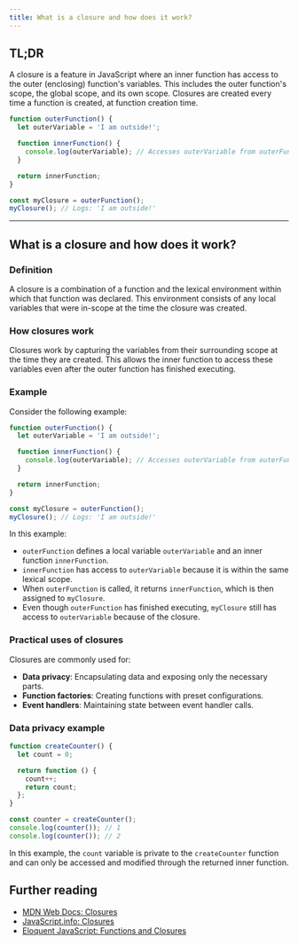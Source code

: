 ```yaml
---
title: What is a closure and how does it work?
---
```


## TL;DR

A closure is a feature in JavaScript where an inner function has access to the outer (enclosing) function's variables. This includes the outer function's scope, the global scope, and its own scope. Closures are created every time a function is created, at function creation time.

```js
function outerFunction() {
  let outerVariable = 'I am outside!';

  function innerFunction() {
    console.log(outerVariable); // Accesses outerVariable from outerFunction
  }

  return innerFunction;
}

const myClosure = outerFunction();
myClosure(); // Logs: 'I am outside!'
```

---

## What is a closure and how does it work?

### Definition

A closure is a combination of a function and the lexical environment within which that function was declared. This environment consists of any local variables that were in-scope at the time the closure was created.

### How closures work

Closures work by capturing the variables from their surrounding scope at the time they are created. This allows the inner function to access these variables even after the outer function has finished executing.

### Example

Consider the following example:

```js
function outerFunction() {
  let outerVariable = 'I am outside!';

  function innerFunction() {
    console.log(outerVariable); // Accesses outerVariable from outerFunction
  }

  return innerFunction;
}

const myClosure = outerFunction();
myClosure(); // Logs: 'I am outside!'
```

In this example:

- `outerFunction` defines a local variable `outerVariable` and an inner function `innerFunction`.
- `innerFunction` has access to `outerVariable` because it is within the same lexical scope.
- When `outerFunction` is called, it returns `innerFunction`, which is then assigned to `myClosure`.
- Even though `outerFunction` has finished executing, `myClosure` still has access to `outerVariable` because of the closure.

### Practical uses of closures

Closures are commonly used for:

- **Data privacy**: Encapsulating data and exposing only the necessary parts.
- **Function factories**: Creating functions with preset configurations.
- **Event handlers**: Maintaining state between event handler calls.

### Data privacy example

```js
function createCounter() {
  let count = 0;

  return function () {
    count++;
    return count;
  };
}

const counter = createCounter();
console.log(counter()); // 1
console.log(counter()); // 2
```

In this example, the `count` variable is private to the `createCounter` function and can only be accessed and modified through the returned inner function.

## Further reading

- [MDN Web Docs: Closures](https://developer.mozilla.org/en-US/docs/Web/JavaScript/Closures)
- [JavaScript.info: Closures](https://javascript.info/closure)
- [Eloquent JavaScript: Functions and Closures](https://eloquentjavascript.net/03_functions.html#h_hOd+yVxaku)
